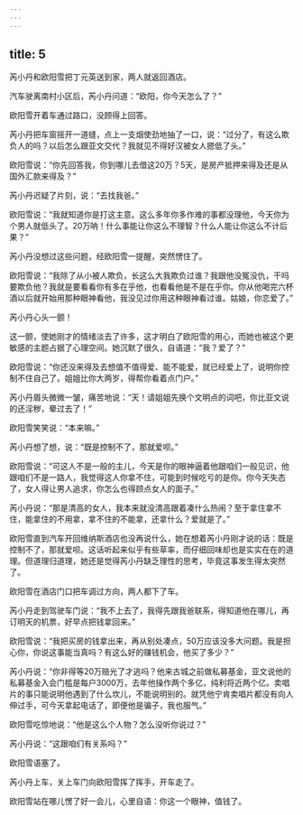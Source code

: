 ```yaml
---
---
---
```

title: 5
---




芮小丹和欧阳雪把丁元英送到家，两人就返回酒店。

汽车驶离南村小区后，芮小丹问道：“欧阳，你今天怎么了？”

欧阳雪开着车通过路口，没顾得上回答。

芮小丹把车窗摇开一道缝，点上一支烟使劲地抽了一口，说：“过分了，有这么欺负人的吗？以后怎么跟亚文交代？我就见不得好汉被女人摁低了头。”

欧阳雪说：“你先回答我，你到哪儿去借这20万？5天，是房产抵押来得及还是从国外汇款来得及？”

芮小丹迟疑了片刻，说：“去找我爸。”

欧阳雪说：“我就知道你是打这主意。这么多年你多作难的事都没理他，今天你为个男人就低头了。20万呐！什么事能让你这么不理智？什么人能让你这么不计后果？”

芮小丹没想过这些问题，经欧阳雪一提醒，突然愣住了。

欧阳雪说：“我除了从小被人欺负，长这么大我欺负过谁？我跟他没冤没仇，干吗要欺负他？我就是要看看你有多在乎他，也看看他是不是在乎你。你从他喝完六杯酒以后就开始用那种眼神看他，我没见过你用这种眼神看过谁。姑娘，你恋爱了。”

芮小丹心头一颤！

这一颤，使她刚才的情绪淡去了许多，这才明白了欧阳雪的用心，而她也被这个更敏感的主题占据了心理空间。她沉默了很久，自语道：“我？爱了？”

欧阳雪说：“你还没来得及去想值不值得爱、能不能爱，就已经爱上了，说明你控制不住自己了。姐姐比你大两岁，得帮你看着点门户。”

芮小丹眉头微微一皱，痛苦地说：“天！请姐姐先换个文明点的词吧，你比亚文说的还淫秽，晕过去了！”

欧阳雪笑笑说：“本来嘛。”

芮小丹想了想，说：“既是控制不了，那就爱呗。”

欧阳雪说：“可这人不是一般的主儿，今天是你的眼神逼着他跟咱们一般见识，他跟咱们不是一路人，我觉得这人你拿不住，可能到时候吃亏的是你。你今天失态了，女人得让男人追求，你怎么也得顾点女人的面子。”

芮小丹说：“那是清高的女人，我本来就没清高跟着凑什么热闹？至于拿住拿不住，能拿住的不用拿，拿不住的不能拿，还拿什么？爱就是了。”

欧阳雪直到汽车开回维纳斯酒店也没再说什么，她在想着芮小丹刚才说的话：既是控制不了，那就爱呗。这话听起来似乎有些草率，而仔细回味却也是实实在在的道理。但道理归道理，她还是觉得芮小丹缺乏理性的思考，毕竟这事发生得太突然了。

欧阳雪在酒店门口把车调过方向，两人都下了车。

芮小丹走到驾驶车门说：“我不上去了，我得先跟我爸联系，得知道他在哪儿，再订明天的机票，好早点把钱拿回来。”

欧阳雪说：“我把买房的钱拿出来，再从别处凑点，50万应该没多大问题。我是担心你，你说这事能当真吗？有这么好的赚钱机会，他买了多少？”

芮小丹说：“你非得等20万赔光了才逃吗？他来古城之前做私募基金，亚文说他的私募基金入会门槛是每户3000万，去年他操作两个多亿，纯利将近两个亿。卖唱片的事只能说明他遇到了什么坎儿，不能说明别的。就凭他宁肯卖唱片都没有向人伸过手，可今天拿起电话了，即便他是骗子，我也服气。”

欧阳雪吃惊地说：“他是这么个人物？怎么没听你说过？”

芮小丹说：“这跟咱们有关系吗？”

欧阳雪语塞了。

芮小丹上车，关上车门向欧阳雪挥了挥手，开车走了。

欧阳雪站在哪儿愣了好一会儿，心里自语：你这一个眼神，值钱了。